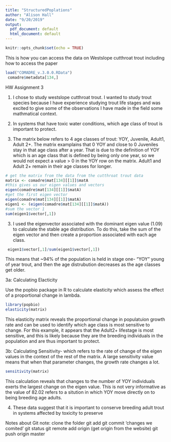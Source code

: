 ```yaml
---
title: "StructuredPoplations"
author: "Alison Hall"
date: "9/20/2019"
output:
  pdf_document: default
  html_document: default
---
```


```r
knitr::opts_chunk$set(echo = TRUE)
```

This is how you can access the data on Westslope cutthroat trout including how to access the paper 
```r
load("COMADRE_v.3.0.0.RData")
 comadre$metadata[134,]
```

HW Assignment 3

1. I chose to study westslope cutthroat trout. I wanted to study trout species because I have experience studying trout life stages and was excited to give some of the observations I have made in the field some mathmatical context.

2. In systems that have toxic water conditions, which age class of trout is important to protect.

3. The matrix below refers to 4 age classes of trout: YOY, Juvenile, Adult1, Adult 2+. The matrix examplains that 0 YOY and close to 0 Juveniles stay in that age class after a year. That is due to the definition of YOY which is an age class that is defined by being only one year, so we would not expect a value > 0 in the YOY row on the matrix. Adult1 and Adult 2+ remain in their age classes for longer. 
```r

# get the matrix from the data from the cutthroat trout data 
matrix <- comadre$mat[134][[1]]$matA
#this gives us our eigen values and vectors 
eigen(comadre$mat[134][[1]]$matA)
#get the first eigen vector
eigen(comadre$mat[134][[1]]$matA)
eigen1 <- (eigen(comadre$mat[134][[1]]$matA))
#sum the vector 1
sum(eigen1$vector[,1])


```

3. I used the eigenvector associated with the dominant eigen value (1.09) to calculate the stable age distribution. To do this, take the sum of the eigen vector and then create a proportion associated with each age class. 
```r
 eigen1$vector[,1]/sum(eigen1$vector[,1])
```

This means that ~94% of the population is held in stage one- "YOY" young of year trout, and then the age distrubution decreases as the age classes get older. 

3a: Calculating Elacticity

Use the popbio package in R to calculate elasticity which assess the effect of a proportional change in lambda.
```r
library(popbio)
elasticity(matrix)

```
This elasticity matrix reveals the proportional change in populatuion growth rate and can be used to identify which age class is most sensitive to change. For this example, it appears that the Adult2+ lifestage is most sensitive, and this is likely because they are the breeding individuals in the population and are thus important to protect. 

3b: Calculating Sensitivity- which refers to the rate of change of the eigen values in the context of the rest of the matrix. A large sensitivity value means that when that parameter changes, the growth rate changes a lot. 
```r
sensitivity(matrix)
```
This calculation reveals that changes to the number of YOY individuals exerts the largest change on the eigen value. This is not very informative as the value of 82.02 refers to a sitution in which YOY move directly on to being breeding age adults.

4. These data suggest that it is important to conserve breeding adult trout in systems affected by toxicity to preserve 

Notes about Git
note: clone the folder 
git add 
git commit 'changes we comited'
git status
git remote add origin (get origin from the website)
git push origin master
